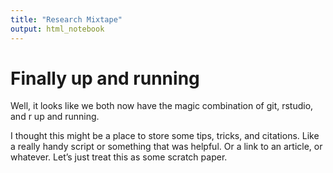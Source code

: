 ```yaml
---
title: "Research Mixtape"
output: html_notebook
---
```


# Finally up and running

Well, it looks like we both now have the magic combination of git, rstudio, and r up and running. 

I thought this might be a place to store some tips, tricks, and citations. Like a really handy script or something that was helpful. Or a link to an article, or whatever. Let's just treat this as some scratch paper.

